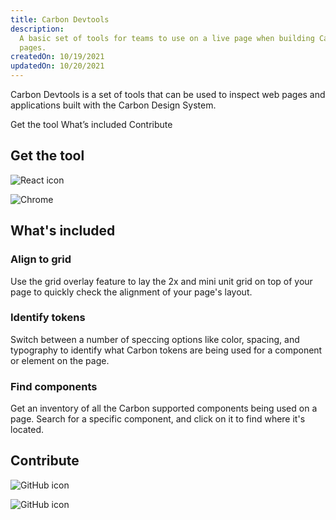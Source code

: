 ```yaml
---
title: Carbon Devtools
description:
  A basic set of tools for teams to use on a live page when building Carbon
  pages.
createdOn: 10/19/2021
updatedOn: 10/20/2021
---
```


<PageDescription>

Carbon Devtools is a set of tools that can be used to inspect web pages and
applications built with the Carbon Design System.

</PageDescription>

<AnchorLinks>
  <AnchorLink>Get the tool</AnchorLink>
  <AnchorLink>What’s included</AnchorLink>
  <AnchorLink>Contribute</AnchorLink>
</AnchorLinks>

## Get the tool

<CardGroup>
<MiniCard
  linkProps={{ target: '_blank', rel: 'noopener' }}
  title="Install on Chrome"
  href="https://ibm.biz/carbon-devtools-chrome"
>

![React icon](../../images/resources/carbon-devtools/chrome-symbol.png)

</MiniCard>
<MiniCard
  linkProps={{ target: '_blank', rel: 'noopener' }}
  title="Install on Firefox"
  href="https://ibm.biz/carbon-devtools-firefox"
>

![Chrome](../../images/resources/carbon-devtools/firefox-symbol.svg)

</MiniCard>
</CardGroup>

## What's included

### Align to grid

Use the grid overlay feature to lay the 2x and mini unit grid on top of your
page to quickly check the alignment of your page's layout.

### Identify tokens

Switch between a number of speccing options like color, spacing, and typography
to identify what Carbon tokens are being used for a component or element on the
page.

### Find components

Get an inventory of all the Carbon supported components being used on a page.
Search for a specific component, and click on it to find where it's located.

## Contribute

<Row className="resource-card-group">
<Column colMd={4} colLg={4} noGutterSm noGutterMdLeft>
<ResourceCard
  title="Submit issue or feature"
  href="https://github.com/carbon-design-system/devtools/issues/new/choose">

![GitHub icon](./../../images/icon/github-icon.svg)

</ResourceCard>
</Column>
<Column colMd={4} colLg={4} noGutterSm noGutterMdLeft>
<ResourceCard
  title="View releases"
  href="https://github.com/carbon-design-system/devtools/releases">

![GitHub icon](./../../images/icon/github-icon.svg)

</ResourceCard>
</Column>
</Row>
